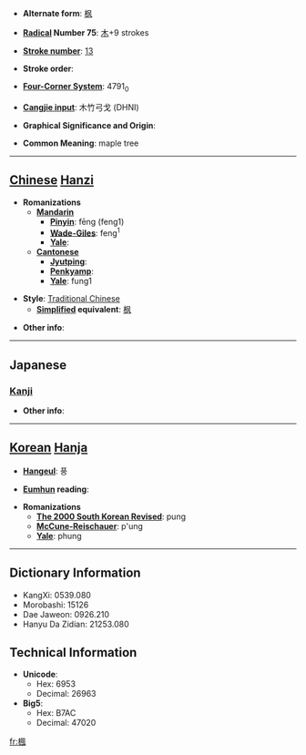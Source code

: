 * '''Alternate form''': [[枫]]

* '''[[Wiktionary:Chinese radical index| Radical]] Number 75''': [[Wiktionary:Chinese radical index 木|木]]+9 strokes

* '''[[Wiktionary:Chinese total strokes index|Stroke number]]''': [[Wiktionary:Chinese total strokes index 13|13]]

* '''Stroke order''': 

* '''[[Wiktionary:Chinese four corner index|Four-Corner System]]''': 4791<sub>0</sub>

* '''[[Wiktionary:Chinese Cangjie index|Cangjie input]]''': 木竹弓戈 (DHNI)

* '''Graphical Significance and Origin''': 

* '''Common Meaning''': maple tree

----

== [[Chinese]] [[Hanzi]] ==

* '''Romanizations'''
** '''[[Mandarin]]'''
*** '''[[Pinyin]]''': fēng (feng1)
*** '''[[Wade-Giles]]''': feng<sup>1</sup>
*** '''[[Yale]]''': 
** '''[[Cantonese]]'''
*** '''[[Jyutping]]''':
*** '''[[Penkyamp]]''': 
*** '''[[Yale]]''': fung1

* '''Style''': [[Traditional Chinese]] 
** '''[[Simplified Chinese|Simplified]] equivalent''': [[枫]]

* '''Other info''': 

----

==Japanese==
===[[Kanji]]===
{{kanji|on readings=[[ふう]] (fū)|kun readings=[[かえで]] (kaede)}}

* '''Other info''':  

----

== [[Korean]] [[Hanja]] ==

* '''[[Hangeul]]''': 풍

* '''[[Eumhun]] reading''': 

* '''Romanizations'''
** '''[[The 2000 South Korean Revised Romanization|The 2000 South Korean Revised]]''': pung
** '''[[McCune-Reischauer]]''': p'ung
** '''[[Yale]]''': phung

----

== Dictionary Information ==

* KangXi: 0539.080
* Morobashi: 15126
* Dae Jaweon: 0926.210
* Hanyu Da Zidian: 21253.080

== Technical Information ==

* '''Unicode''':
** Hex: 6953
** Decimal: 26963
* '''Big5''':
** Hex: B7AC
** Decimal: 47020

[[fr:楓]]